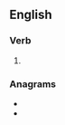 ==English==

===Verb===
{{head|en|verb form}}

# {{en-past of|luff}}

===Anagrams===
* {{l|en|duffel}}
* {{l|en|duffle}}
